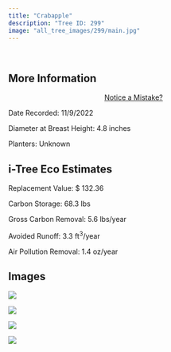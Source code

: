 ```yaml
---
title: "Crabapple"
description: "Tree ID: 299"
image: "all_tree_images/299/main.jpg"
---
```


<br>

## **More Information**
::: column-margin
<center><a class="button" href="https://forms.gle/W6f5nwYxrM33hF4f7">Notice a Mistake?</a></center>
:::


Date Recorded:  11/9/2022

Diameter at Breast Height:  4.8  inches

Planters:  Unknown

## **i-Tree Eco Estimates**


 Replacement Value: $ 132.36

 Carbon Storage:  68.3  lbs

 Gross Carbon Removal:  5.6  lbs/year

 Avoided Runoff:  3.3  ft<sup>3</sup>/year

 Air Pollution Removal:  1.4  oz/year

## **Images**


 ![](all_tree_images/299/IMG_7393.jpg)

 ![](all_tree_images/299/IMG_7394.jpg)

 ![](all_tree_images/299/IMG_7395.jpg)

 ![](all_tree_images/299/main.jpg)
